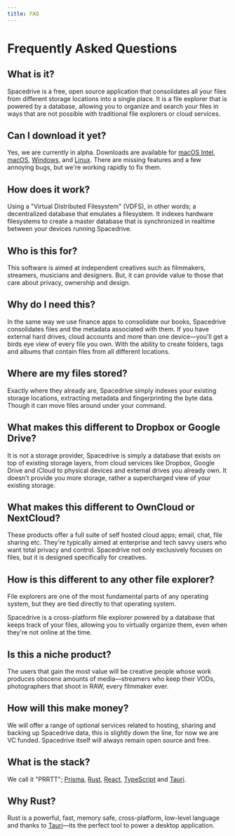 ```yaml
---
title: FAQ
---
```


# Frequently Asked Questions

## What is it?

Spacedrive is a free, open source application that consolidates all your files from different storage locations into a single place. It is a file explorer that is powered by a database, allowing you to organize and search your files in ways that are not possible with traditional file explorers or cloud services.

## Can I download it yet?

Yes, we are currently in alpha. Downloads are available for [macOS Intel](https://spacedrive.com/api/releases/desktop/stable/darwin/x86_64), [macOS](https://spacedrive.com/api/releases/desktop/stable/darwin/aarch64), [Windows](https://spacedrive.com/api/releases/desktop/stable/windows/x86_64), and [Linux](https://spacedrive.com/api/releases/desktop/stable/linux/x86_64). There are missing features and a few annoying bugs, but we're working rapidly to fix them.

## How does it work?

Using a "Virtual Distributed Filesystem" (VDFS), in other words; a decentralized database that emulates a filesystem. It indexes hardware filesystems to create a master database that is synchronized in realtime between your devices running Spacedrive.

## Who is this for?

This software is aimed at independent creatives such as filmmakers, streamers, musicians and designers. But, it can provide value to those that care about privacy, ownership and design.

## Why do I need this?

In the same way we use finance apps to consolidate our books, Spacedrive consolidates files and the metadata associated with them. If you have external hard drives, cloud accounts and more than one device—you'll get a birds eye view of every file you own. With the ability to create folders, tags and albums that contain files from all different locations.

## Where are my files stored?

Exactly where they already are, Spacedrive simply indexes your existing storage locations, extracting metadata and fingerprinting the byte data. Though it can move files around under your command.

## What makes this different to Dropbox or Google Drive?

It is not a storage provider, Spacedrive is simply a database that exists on top of existing storage layers, from cloud services like Dropbox, Google Drive and iCloud to physical devices and external drives you already own. It doesn't provide you more storage, rather a supercharged view of your existing storage.

## What makes this different to OwnCloud or NextCloud?

These products offer a full suite of self hosted cloud apps; email, chat, file sharing etc. They're typically aimed at enterprise and tech savvy users who want total privacy and control. Spacedrive not only exclusively focuses on files, but it is designed specifically for creatives.

## How is this different to any other file explorer?

File explorers are one of the most fundamental parts of any operating system, but they are tied directly to that operating system.

Spacedrive is a cross-platform file explorer powered by a database that keeps track of your files, allowing you to virtually organize them, even when they're not online at the time.

## Is this a niche product?

The users that gain the most value will be creative people whose work produces obscene amounts of media—streamers who keep their VODs, photographers that shoot in RAW, every filmmaker ever.

## How will this make money?

We will offer a range of optional services related to hosting, sharing and backing up Spacedrive data, this is slightly down the line, for now we are VC funded. Spacedrive itself will always remain open source and free.

## What is the stack?

We call it "PRRTT"; [Prisma](https://prisma.io), [Rust](https://rustlang.org), [React](https://reactjs.org), [TypeScript](https://typescriptlang.org) and [Tauri](https://tauri.studio).

## Why Rust?

Rust is a powerful, fast, memory safe, cross-platform, low-level language and thanks to [Tauri](https://tauri.studio)—its the perfect tool to power a desktop application.
